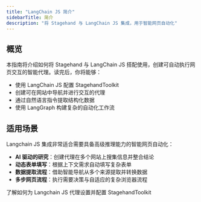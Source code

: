 ```yaml
---
title: "LangChain JS 简介"
sidebarTitle: 简介
description: "将 Stagehand 与 LangChain JS 集成，用于智能网页自动化"
---
```


## 概览

本指南将介绍如何将 Stagehand 与 LangChain JS 搭配使用，创建可自动执行网页交互的智能代理。读完后，你将能够：

- 使用 LangChain JS 配置 StagehandToolkit
- 创建可在网站中导航并进行交互的代理
- 通过自然语言指令提取结构化数据
- 使用 LangGraph 构建复杂的自动化工作流

## 适用场景

Langchain JS 集成非常适合需要具备高级推理能力的智能网页自动化：

- **AI 驱动的研究**：创建代理在多个网站上搜集信息并整合结论
- **动态表单填写**：根据上下文需求自动填写复杂表单
- **数据提取流程**：借助智能导航从多个来源提取并转换数据
- **多步网页流程**：执行需要决策与自适应的复杂浏览器流程

<CardGroup cols={1}>
  <Card title="Langchain JS Configuration" icon="gear" href="/zh/integrations/langchain/configuration">
    了解如何为 Langchain JS 代理设置并配置 StagehandToolkit
  </Card>
</CardGroup>